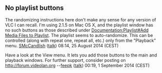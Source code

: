 ==No playlist buttons==
The randomizing instructions here don't make any sense for any version of VLC I can recall.  I'm using 2.1.5 on Mac OS X, and the playlist window has no such buttons as those described under [[Documentation:Playlist#Add Media Files to Playlist]].  The playlist seems to auto-randomize.  This can be controlled (along with repeat one, repeat all, etc.) only from the "Playback" menu. [[User:SMcCandlish|SMcCandlish]] ([[User talk:SMcCandlish|talk]]) 08:14, 25 August 2014 (CEST)

Have a look at the View menu. It lets you add those buttons to the main and playback windows. For further support, consider posting on http://forum.videolan.org --[[User:Fkuehne|feepk]] ([[User talk:Fkuehne|talk]]) 00:19, 1 September 2014 (CEST)